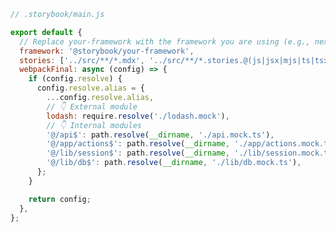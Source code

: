 ```js
// .storybook/main.js

export default {
  // Replace your-framework with the framework you are using (e.g., nextjs, vue3-vite)
  framework: '@storybook/your-framework',
  stories: ['../src/**/*.mdx', '../src/**/*.stories.@(js|jsx|mjs|ts|tsx)'],
  webpackFinal: async (config) => {
    if (config.resolve) {
      config.resolve.alias = {
        ...config.resolve.alias,
        // 👇 External module
        lodash: require.resolve('./lodash.mock'),
        // 👇 Internal modules
        '@/api$': path.resolve(__dirname, './api.mock.ts'),
        '@/app/actions$': path.resolve(__dirname, './app/actions.mock.ts'),
        '@/lib/session$': path.resolve(__dirname, './lib/session.mock.ts'),
        '@/lib/db$': path.resolve(__dirname, './lib/db.mock.ts'),
      };
    }

    return config;
  },
};
```
